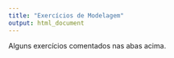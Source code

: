 ```yaml
---
title: "Exercícios de Modelagem"
output: html_document
---
```


Alguns exercícios comentados nas abas acima.
